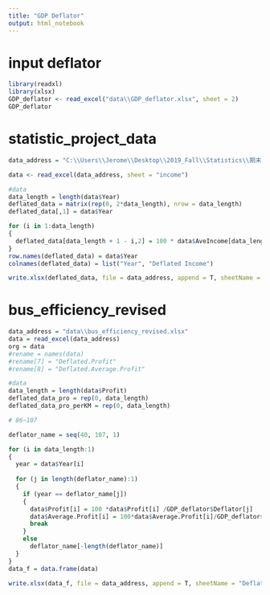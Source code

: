 ```yaml
---
title: "GDP Deflator"
output: html_notebook
---
```

# input deflator
```r
library(readxl)
library(xlsx)
GDP_deflator <- read_excel("data\\GDP_deflator.xlsx", sheet = 2)
GDP_deflator
```


# statistic_project_data
```r
data_address = "C:\\Users\\Jerome\\Desktop\\2019_Fall\\Statistics\\期末Project\\Statistics-Project\\data\\statistic_project_data.xlsx" 

data <- read_excel(data_address, sheet = "income")

#data
data_length = length(data$Year)
deflated_data = matrix(rep(0, 2*data_length), nrow = data_length)
deflated_data[,1] = data$Year

for (i in 1:data_length)
{
  deflated_data[data_length + 1 - i,2] = 100 * data$AveIncome[data_length + 1 - i] /GDP_deflator$Deflator[length(GDP_deflator$Deflator) +1 - i]
}
row.names(deflated_data) = data$Year
colnames(deflated_data) = list("Year", "Deflated Income")

write.xlsx(deflated_data, file = data_address, append = T, sheetName = "Delated Income", row.names = F)
```

# bus_efficiency_revised
```r
data_address = "data\\bus_efficiency_revised.xlsx"
data = read_excel(data_address)
org = data
#rename = names(data)
#rename[7] = "Deflated.Profit"
#rename[8] = "Deflated.Average.Profit"

#data
data_length = length(data$Profit)
deflated_data_pro = rep(0, data_length)
deflated_data_pro_perKM = rep(0, data_length)

# 86~107

deflator_name = seq(40, 107, 1)

for (i in data_length:1)
{
  year = data$Year[i]
  
  for (j in length(deflator_name):1)
  {
    if (year == deflator_name[j])
    {
      data$Profit[i] = 100 *data$Profit[i] /GDP_deflator$Deflator[j]
      data$Average.Profit[i] = 100*data$Average.Profit[i]/GDP_deflator$Deflator[j]
      break
    }
    else
      deflator_name[-length(deflator_name)]
  }
}
data_f = data.frame(data)

write.xlsx(data_f, file = data_address, append = T, sheetName = "Deflated Profits", row.names = FALSE)
```











